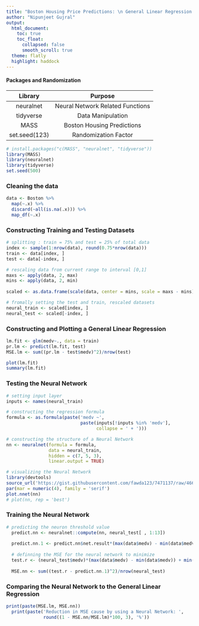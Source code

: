 ---
title: "Boston Housing Price Predictions: \n General Linear Regression vs. Neural Network"
author: "Nipunjeet Gujral"
output: 
  html_document:
    toc: true
    toc_float:
      collapsed: false
      smooth_scroll: true
  theme: flatly
  highlight: haddock
---



#### Packages and Randomization

|    Library   |              Purpose             |
|:------------:|:--------------------------------:|
| neuralnet    | Neural Network Related Functions |
| tidyverse    | Data Manipulation                |        
| MASS         | Boston Housing Predictions       |
| set.seed(123)| Randomization Factor             |



```{r libraries, include=FALSE}
# install.packages("c(MASS", "neuralnet", "tidyverse"))
library(MASS)
library(neuralnet)
library(tidyverse)
set.seed(500)
```



### Cleaning the data
```{r cleaning data, message=FALSE, warning=FALSE}
data <- Boston %>%
  map(~.x) %>%
  discard(~all(is.na(.x))) %>%
  map_df(~.x)

```



### Constructing  Training and Testing Datasets
```{r splitting into training and test data sets, message=FALSE, warning=FALSE}

# splitting : train = 75% and test = 25% of total data
index <- sample(1:nrow(data), round(0.75*nrow(data)))
train <- data[index, ]
test <- data[-index, ]

# rescaling data from current range to interval [0,1]
maxs <- apply(data, 2, max)
mins <- apply(data, 2, min)
  
scaled <- as.data.frame(scale(data, center = mins, scale = maxs - mins))

# fromally setting the test and train, rescaled datasets
neural_train <- scaled[index, ]
neural_test <- scaled[-index, ]
```



### Constructing and Plotting a General Linear Regression
```{r Linear Model, message=FALSE, warning=FALSE}
lm.fit <- glm(medv~., data = train)
pr.lm <- predict(lm.fit, test)
MSE.lm <- sum((pr.lm - test$medv)^2)/nrow(test)

plot(lm.fit)
summary(lm.fit)
```



### Testing the Neural Network
```{r Testing the Neural Network, message=FALSE, warning=FALSE}
# setting input layer 
inputs <- names(neural_train)

# constructing the regression formula 
formula <- as.formula(paste('medv ~', 
                            paste(inputs[!inputs %in% 'medv'], 
                                  collapse = ' + ')))

# constructing the structure of a Neural Network
nn <- neuralnet(formula = formula, 
                data = neural_train,
                hidden = c(7, 5, 3),
                linear.output = TRUE)

# visualizing the Neural Network
library(devtools)
source_url('https://gist.githubusercontent.com/fawda123/7471137/raw/466c1474d0a505ff044412703516c34f1a4684a5/nnet_plot_update.r')
par(mar = numeric(4), family = 'serif')
plot.nnet(nn)
# plot(nn, rep = 'best')
```


### Training the Neural Network
```{r Training the Neural Network}
# predicting the neuron threshold value
  predict.nn <- neuralnet::compute(nn, neural_test[ , 1:13])
  
  predict.nn.1 <- predict.nn$net.result*(max(data$medv) - min(data$medv)) + min(data$medv)
  
  # definning the MSE for the neural network to minimize 
  test.r <- (neural_test$medv)*(max(data$medv) - min(data$medv)) + min(data$medv)
  
  MSE.nn <- sum((test.r - predict.nn.1)^2)/nrow(neural_test)
```



### Comparing the Neural Network to the General Linear Regression
```{r Comparitive Summary}
print(paste(MSE.lm, MSE.nn))
  print(paste('Reduction in MSE cause by using a Neural Network: ', 
              round((1 - MSE.nn/MSE.lm)*100, 3), '%'))
  
```

